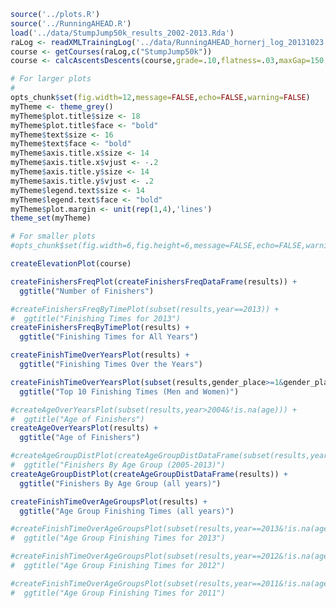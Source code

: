 ```r
source('../plots.R')
source('../RunningAHEAD.R')
load('../data/StumpJump50k_results_2002-2013.Rda')
raLog <- readXMLTrainingLog('../data/RunningAHEAD_hornerj_log_20131023.xml')
course <- getCourses(raLog,c("StumpJump50k"))
course <- calcAscentsDescents(course,grade=.10,flatness=.03,maxGap=150, minRun=100)

# For larger plots
#
opts_chunk$set(fig.width=12,message=FALSE,echo=FALSE,warning=FALSE)
myTheme <- theme_grey()
myTheme$plot.title$size <- 18
myTheme$plot.title$face <- "bold"
myTheme$text$size <- 16
myTheme$text$face <- "bold"
myTheme$axis.title.x$size <- 14
myTheme$axis.title.x$vjust <- -.2
myTheme$axis.title.y$size <- 14
myTheme$axis.title.y$vjust <- .2
myTheme$legend.text$size <- 14
myTheme$legend.text$face <- "bold"
myTheme$plot.margin <- unit(rep(1,4),'lines')
theme_set(myTheme)

# For smaller plots
#opts_chunk$set(fig.width=6,fig.height=6,message=FALSE,echo=FALSE,warning=FALSE)
```

```r
createElevationPlot(course)
```

```r
createFinishersFreqPlot(createFinishersFreqDataFrame(results)) +
  ggtitle("Number of Finishers")
```

```r
#createFinishersFreqByTimePlot(subset(results,year==2013)) +
#  ggtitle("Finishing Times for 2013")
createFinishersFreqByTimePlot(results) +
  ggtitle("Finishing Times for All Years")
```

```r
createFinishTimeOverYearsPlot(results) +
  ggtitle("Finishing Times Over the Years")
```

```r
createFinishTimeOverYearsPlot(subset(results,gender_place>=1&gender_place<=10),boxplot=FALSE,jitter.width=.1,jitter.alpha=.4,point.size=4) +
  ggtitle("Top 10 Finishing Times (Men and Women)")
```

```r
#createAgeOverYearsPlot(subset(results,year>2004&!is.na(age))) +
#  ggtitle("Age of Finishers")
createAgeOverYearsPlot(results) +
  ggtitle("Age of Finishers")
```

```r
#createAgeGroupDistPlot(createAgeGroupDistDataFrame(subset(results,year>2004&!is.na(age)))) +
#  ggtitle("Finishers By Age Group (2005-2013)")
createAgeGroupDistPlot(createAgeGroupDistDataFrame(results)) +
  ggtitle("Finishers By Age Group (all years)")
```
```r
createFinishTimeOverAgeGroupsPlot(results) +
  ggtitle("Age Group Finishing Times (all years)")
```

```r
#createFinishTimeOverAgeGroupsPlot(subset(results,year==2013&!is.na(age)),point.size=3,jitter.width=.2) +
#  ggtitle("Age Group Finishing Times for 2013") 
```

```r
#createFinishTimeOverAgeGroupsPlot(subset(results,year==2012&!is.na(age)),point.size=3,jitter.width=.2) +
#  ggtitle("Age Group Finishing Times for 2012") 
```

```r
#createFinishTimeOverAgeGroupsPlot(subset(results,year==2011&!is.na(age)),point.size=3,jitter.width=.2) +
#  ggtitle("Age Group Finishing Times for 2011") 
```
